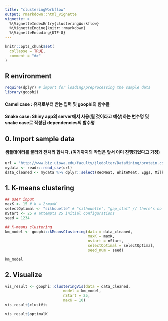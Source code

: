 ```yaml
---
title: "clusteringWorkflow"
output: rmarkdown::html_vignette
vignette: >
  %\VignetteIndexEntry{clusteringWorkflow}
  %\VignetteEngine{knitr::rmarkdown}
  %\VignetteEncoding{UTF-8}
---
```


```r
knitr::opts_chunk$set(
  collapse = TRUE,
  comment = "#>"
)
```

## R environment

```r
require(dplyr) # import for loading/preprocessing the sample data
library(goophi)
```

#### Camel case : 유저로부터 받는 입력 및 goophi의 함수들
#### Snake case: Shiny app의 server에서 사용(될 것이라고 예상)하는 변수명 및 snake case로 작성된 dependencies의 함수명

## 0. Import sample data

#### 샘플데이터를 불러와 전처리 합니다. (여기까지의 작업은 앞서 이미 진행되었다고 가정)

```r
url = 'http://www.biz.uiowa.edu/faculty/jledolter/DataMining/protein.csv'
mydata <- readr::read_csv(url)
data_cleaned <- mydata %>% dplyr::select(RedMeat, WhiteMeat, Eggs, Milk) ## unsupervised -> target 변수는 제외
```

## 1. K-means clustering

```r
## user input
maxK <- 15 # k = 2:maxK
selectOptimal <- "silhouette" # "silhouette", "gap_stat" // there's no mathematical definition for selecting optimal k using 'elbow' method.
nStart <- 25 # attempts 25 initial configurations
seed = 1234

## K-means clustering
km_model <- goophi::kMeansClustering(data = data_cleaned,
                                     maxK = maxK,
                                     nstart = nStart,
                                     selectOptimal = selectOptimal,
                                     seed_num = seed)

km_model
```

## 2. Visualize

```r
vis_result <- goophi::clusteringVis(data = data_cleaned,
                          model = km_model,
                          nStart = 25,
                          maxK = 10)
vis_result$clustVis

vis_result$optimalK
```

